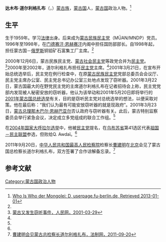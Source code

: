 '''达木布·道尔利格扎布'''（{{lang-mn|Дамбийн Дорлигжав}}，{{bd|1959年|||}}）[[蒙古族|蒙古族]]，[[蒙古国|蒙古国]]人，[[蒙古国|蒙古国]]政治人物。<ref name=user>[http://userpage.fu-berlin.de/~corff/im/WhoIsWho/WhoIsWho-20040703-7.html#ss7.28 Who Is Who der Mongolei: D, userpage.fu-berlin.de, Retrieved 2013-01-01]</ref>

==生平==
生于1959年。学习[[法律|法律]]出身。后来成为[[蒙古民族民主党_(1992－1999年)|蒙古民族民主党]]（MÜAN/MNDP）党员。1996年至1998年，在[[门德赛汗·恩赫赛汗|门德赛汗·恩赫赛汗]]内阁中担任国防部部长。自1998年起，担任蒙古国－[[俄罗斯|俄罗斯]]铜钼矿石富集工厂主席。<ref name=user/>

2000年12月6日，蒙古民族民主党、[[蒙古社会民主党|蒙古社会民主党]]等政党合并为[[民主党_(蒙古国)|民主党]]。<ref name=rmw>[http://www.people.com.cn/GB/guoji/20010329/428108.html 蒙古又发生窃听事件，人民网，2001-03-29]</ref>2000年至2002年，道尔利格扎布担任[[民主党_(蒙古国)|民主党]]主席。<ref name=user/>2001年3月21日，在宣布开始总统选举后，民主党在例行检查中，在原[[蒙古民族民主党_(1992－1999年)|蒙古民族民主党]]党部总委员会会议厅、民主党主席办公室、民主党总书记办公室三处地点发现了窃听器。2001年3月22日，蒙古国最大的在野党民主党的主席道尔利格扎布在记者招待会上称，民主党党部内发现被人秘密安放的窃听器，他认为该举动和2001年5月20日即将举行的[[2001年蒙古国总统选举|2001年蒙古国总统选举]]有关，目的是窃听民主党对总统选举的想法，以便采取对策。他在最后称：“我们认为最有可能安放窃听器的就是现政府”。2001年3月23日，[[蒙古总理|蒙古总理]][[那木巴尔·恩赫巴亚尔|那木巴尔·恩赫巴亚尔]]否认政府与窃听器有关。此后，蒙古特别监察委员会举行紧急会议，决定成立多党组成的联合工作组。<ref name=rmw/>

在[[2004年国家大呼拉尔选举|2004年国家大呼拉尔选举]]中，他被[[民主党_(蒙古国)|民主党]]提名，在[[乌布苏省|乌布苏省]]第41选区代表[[祖国－民主联盟|祖国－民主联盟]]参选，但败给Q. Awdaï。<ref name=user/>

2011年9月20日，[[中华人民共和国最高人民检察院|中华人民共和国最高人民检察院]]检察长[[曹建明|曹建明]]在[[北京|北京]]会见了蒙古国总检察长道尔利格扎布，双方签署了合作谅解备忘录。<ref>[http://www.legaldaily.com.cn/index/content/2011-09/20/content_2977026.htm?node=20908 曹建明会见蒙古总检察长道尔利格扎布，法制网，2011-09-20]</ref>

==参考文献==
{{reflist}}

{{DEFAULTSORT:Dorligjaw, Dambiïn}}
[[Category:蒙古国政治人物|Category:蒙古国政治人物]]